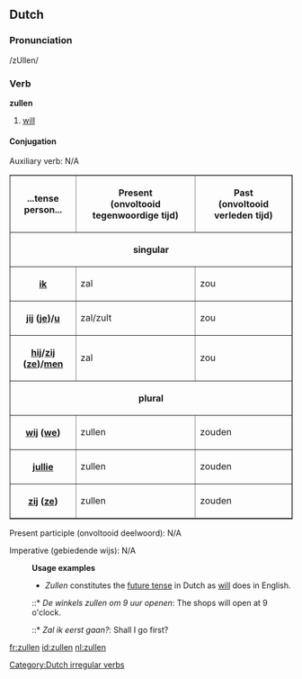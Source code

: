 ==Dutch==

===Pronunciation===
/zUllen/

===Verb===
'''zullen'''

# [[will]]

====Conjugation====

Auxiliary verb: N/A

<table border=1 cellspacing=0 cellpadding=2>
<tr><th>...tense<br>person...</th><th>Present <br>(onvoltooid tegenwoordige tijd)</th><th>Past <br>(onvoltooid verleden tijd)</th></tr>
<tr><th colspan=4>singular</th></tr>
<tr><th>[[ik]]</th><td>zal</td><td>zou</td></tr>
<tr><th>[[jij]] ([[je]])/[[u]]</th><td>zal/zult</td><td>zou</td></tr>
<tr><th>[[hij]]/[[zij]] ([[ze]])/[[men]]</th><td>zal</td><td>zou</td></tr>
<tr><th colspan=4>plural</th></tr>
<tr><th>[[wij]] ([[we]])</th><td>zullen</td><td>zouden</td></tr>
<tr><th>[[jullie]]</th><td>zullen</td><td>zouden</td></tr>
<tr><th>[[zij]] ([[ze]])</th><td>zullen</td><td>zouden</td></tr>
</table>

Present participle (onvoltooid deelwoord): N/A

Imperative (gebiedende wijs): N/A

:'''Usage examples'''
:* ''Zullen'' constitutes the [[future tense]] in Dutch as [[will]] does in English.
:::* ''De winkels zullen om 9 uur openen'': The shops will open at 9 o'clock.
:::* ''Zal ik eerst gaan?'': Shall I go first?

[[Category:Dutch irregular verbs]]

[[fr:zullen]]
[[id:zullen]]
[[nl:zullen]]